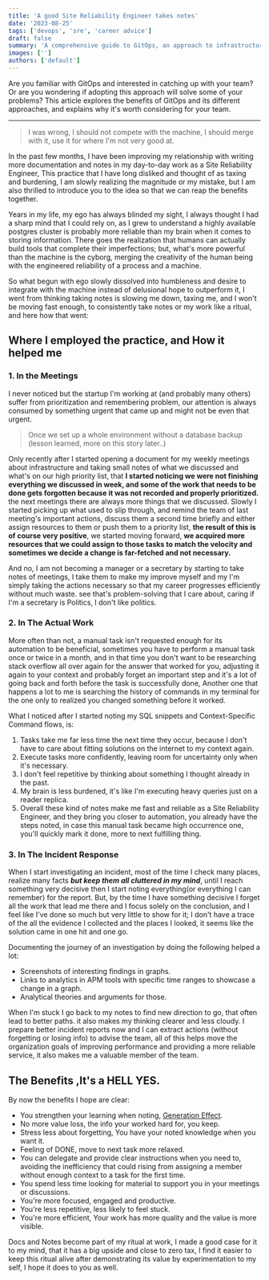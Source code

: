 ```yaml
---
title: 'A good Site Reliability Engineer takes notes'
date: '2023-08-25'
tags: ['devops', 'sre', 'career advice']
draft: false
summary: 'A comprehensive guide to GitOps, an approach to infrastructure management that involves defining infrastructure as code and version controlling it in Git. The article explores the benefits of GitOps and its different approaches, including push-based and pull-based deployment.'
images: ['']
authors: ['default']
---
```


Are you familiar with GitOps and interested in catching up with your team? Or are you wondering if adopting this approach will solve some of your problems?
This article explores the benefits of GitOps and its different approaches, and explains why it's worth considering for your team.

---

> I was wrong, I should not compete with the machine, I should merge with it, use it for where I'm not very good at.

In the past few months, I have been improving my relationship with writing more documentation and notes in my day-to-day work as a Site Reliability Engineer, This practice that I have long disliked and thought of as taxing and burdening, I am slowly realizing the magnitude or my mistake, but I am also thrilled to introduce you to the idea so that we can reap the benefits together.

Years in my life, my ego has always blinded my sight, I always thought I had a sharp mind that I could rely on, as I grew to understand a highly available postgres cluster is probably more reliable than my brain when it comes to storing information. There goes the realization that humans can actually build tools that complete their imperfections; but, what's more powerful than the machine is the cyborg, merging the creativity of the human being with the engineered reliability of a process and a machine.

So what begun with ego slowly dissolved into humbleness and desire to integrate with the machine instead of delusional hope to outperform it, I went from thinking taking notes is slowing me down, taxing me, and I won't be moving fast enough, to consistently take notes or my work like a ritual, and here how that went:

## Where I employed the practice, and How it helped me

### 1. In the Meetings

I never noticed but the startup I'm working at (and probably many others) suffer from prioritization and remembering problem, our attention is always consumed by something urgent that came up and might not be even that urgent.

> Once we set up a whole environment without a database backup (lesson learned, more on this story later..)

Only recently after I started opening a document for my weekly meetings about infrastructure and taking small notes of what we discussed and what's on our high priority list, that **I started noticing we were not finishing everything we discussed in week, and some of the work that needs to be done gets forgotten because it was not recorded and properly prioritized.** the next meetings there are always more things that we discussed.
Slowly I started picking up what used to slip through, and remind the team of last meeting's important actions, discuss them a second time briefly and either assign resources to them or push them to a priority list, **the result of this is of course very positive**, we started moving forward, **we acquired more resources that we could assign to those tasks to match the velocity and sometimes we decide a change is far-fetched and not necessary.**

And no, I am not becoming a manager or a secretary by starting to take notes of meetings, I take them to make my improve myself and my I'm simply taking the actions necessary so that my career progresses efficiently without much waste. see that's problem-solving that I care about, caring if I'm a secretary is Politics, I don't like politics.

### 2. In The Actual Work

More often than not, a manual task isn't requested enough for its automation to be beneficial, sometimes you have to perform a manual task once or twice in a month, and in that time you don't want to be researching stack overflow all over again for the answer that worked for you, adjusting it again to your context and probably forget an important step and it's a lot of going back and forth before the task is successfully done, Another one that happens a lot to me is searching the history of commands in my terminal for the one only to realized you changed something before it worked.

What I noticed after I started noting my SQL snippets and Context-Specific Command flows, is:

1. Tasks take me far less time the next time they occur, because I don't have to care about fitting solutions on the internet to my context again.
2. Execute tasks more confidently, leaving room for uncertainty only when it's necessary.
3. I don't feel repetitive by thinking about something I thought already in the past.
4. My brain is less burdened, it's like I'm executing heavy queries just on a reader replica.
5. Overall these kind of notes make me fast and reliable as a Site Reliability Engineer, and they bring you closer to automation, you already have the steps noted, in case this manual task became high occurrence one, you'll quickly mark it done, more to next fulfilling thing.

### 3. In The Incident Response

When I start investigating an incident, most of the time I check many places, realize many facts **_but keep them all cluttered in my mind_**, until I reach something very decisive then I start noting everything(or everything I can remember) for the report. But, by the time I have something decisive I forget all the work that lead me there and I focus solely on the conclusion, and I feel like I've done so much but very little to show for it; I don't have a trace of the all the evidence I collected and the places I looked, it seems like the solution came in one hit and one go.

Documenting the journey of an investigation by doing the following helped a lot:

- Screenshots of interesting findings in graphs.
- Links to analytics in APM tools with specific time ranges to showcase a change in a graph.
- Analytical theories and arguments for those.

When I'm stuck I go back to my notes to find new direction to go, that often lead to better paths. it also makes my thinking clearer and less cloudy. I prepare better incident reports now and I can extract actions (without forgetting or losing info) to advise the team, all of this helps move the organization goals of improving performance and providing a more reliable service, it also makes me a valuable member of the team.

## The Benefits ,It's a HELL YES.

By now the benefits I hope are clear:

- You strengthen your learning when noting, [Generation Effect](https://en.wikipedia.org/wiki/Generation_effect).
- No more value loss, the info your worked hard for, you keep.
- Stress less about forgetting, You have your noted knowledge when you want it.
- Feeling of DONE, move to next task more relaxed.
- You can delegate and provide clear instructions when you need to, avoiding the inefficiency that could rising from assigning a member without enough context to a task for the first time.
- You spend less time looking for material to support you in your meetings or discussions.
- You're more focused, engaged and productive.
- You're less repetitive, less likely to feel stuck.
- You're more efficient, Your work has more quality and the value is more visible.

Docs and Notes become part of my ritual at work, I made a good case for it to my mind, that it has a big upside and close to zero tax, I find it easier to keep this ritual alive after demonstrating its value by experimentation to my self, I hope it does to you as well.
